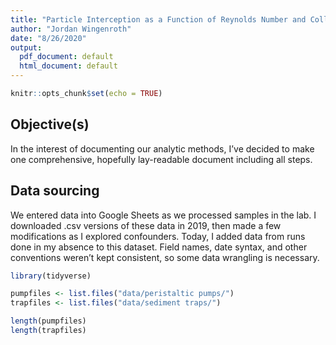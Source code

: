 ```yaml
---
title: "Particle Interception as a Function of Reynolds Number and Collector Density"
author: "Jordan Wingenroth"
date: "8/26/2020"
output:
  pdf_document: default
  html_document: default
---
```


```r

knitr::opts_chunk$set(echo = TRUE)

```

## Objective(s)

In the interest of documenting our analytic methods, I've decided to make one comprehensive, hopefully lay-readable document including all steps.

## Data sourcing

We entered data into Google Sheets as we processed samples in the lab. I downloaded .csv versions of these data in 2019, then made a few modifications as I explored confounders. Today, I added data from runs done in my absence to this dataset. Field names, date syntax, and other conventions weren't kept consistent, so some data wrangling is necessary.

```r

library(tidyverse)

```


```r

pumpfiles <- list.files("data/peristaltic pumps/")
trapfiles <- list.files("data/sediment traps/")

length(pumpfiles)
length(trapfiles)

```


